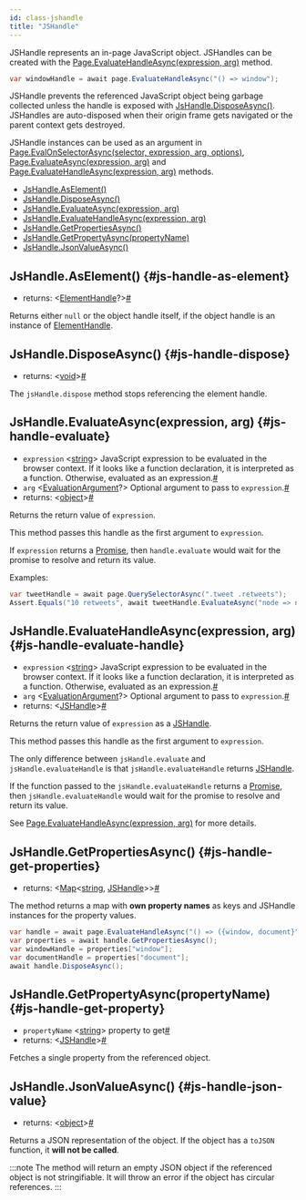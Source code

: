```yaml
---
id: class-jshandle
title: "JSHandle"
---
```


JSHandle represents an in-page JavaScript object. JSHandles can be created with the [Page.EvaluateHandleAsync(expression, arg)](./api/class-page.mdx#page-evaluate-handle) method.

```csharp
var windowHandle = await page.EvaluateHandleAsync("() => window");
```

JSHandle prevents the referenced JavaScript object being garbage collected unless the handle is exposed with [JsHandle.DisposeAsync()](./api/class-jshandle.mdx#js-handle-dispose). JSHandles are auto-disposed when their origin frame gets navigated or the parent context gets destroyed.

JSHandle instances can be used as an argument in [Page.EvalOnSelectorAsync(selector, expression, arg, options)](./api/class-page.mdx#page-eval-on-selector), [Page.EvaluateAsync(expression, arg)](./api/class-page.mdx#page-evaluate) and [Page.EvaluateHandleAsync(expression, arg)](./api/class-page.mdx#page-evaluate-handle) methods.


- [JsHandle.AsElement()](./api/class-jshandle.mdx#js-handle-as-element)
- [JsHandle.DisposeAsync()](./api/class-jshandle.mdx#js-handle-dispose)
- [JsHandle.EvaluateAsync(expression, arg)](./api/class-jshandle.mdx#js-handle-evaluate)
- [JsHandle.EvaluateHandleAsync(expression, arg)](./api/class-jshandle.mdx#js-handle-evaluate-handle)
- [JsHandle.GetPropertiesAsync()](./api/class-jshandle.mdx#js-handle-get-properties)
- [JsHandle.GetPropertyAsync(propertyName)](./api/class-jshandle.mdx#js-handle-get-property)
- [JsHandle.JsonValueAsync()](./api/class-jshandle.mdx#js-handle-json-value)

## JsHandle.AsElement() {#js-handle-as-element}
- returns:<a aria-hidden="true" tabindex="-1" class="list-anchor-link" id="js-handle-as-element-return"/> &#60;[ElementHandle]?&#62;<a href="#js-handle-as-element-return" class="list-anchor">#</a>

Returns either `null` or the object handle itself, if the object handle is an instance of [ElementHandle].

## JsHandle.DisposeAsync() {#js-handle-dispose}
- returns:<a aria-hidden="true" tabindex="-1" class="list-anchor-link" id="js-handle-dispose-return"/> &#60;[void]&#62;<a href="#js-handle-dispose-return" class="list-anchor">#</a>

The `jsHandle.dispose` method stops referencing the element handle.

## JsHandle.EvaluateAsync(expression, arg) {#js-handle-evaluate}
- `expression`<a aria-hidden="true" tabindex="-1" class="list-anchor-link" id="js-handle-evaluate-option-expression"/> &#60;[string]&#62; JavaScript expression to be evaluated in the browser context. If it looks like a function declaration, it is interpreted as a function. Otherwise, evaluated as an expression.<a href="#js-handle-evaluate-option-expression" class="list-anchor">#</a>
- `arg`<a aria-hidden="true" tabindex="-1" class="list-anchor-link" id="js-handle-evaluate-option-arg"/> &#60;[EvaluationArgument]?&#62; Optional argument to pass to `expression`.<a href="#js-handle-evaluate-option-arg" class="list-anchor">#</a>
- returns:<a aria-hidden="true" tabindex="-1" class="list-anchor-link" id="js-handle-evaluate-return"/> &#60;[object]&#62;<a href="#js-handle-evaluate-return" class="list-anchor">#</a>

Returns the return value of `expression`.

This method passes this handle as the first argument to `expression`.

If `expression` returns a [Promise], then `handle.evaluate` would wait for the promise to resolve and return its value.

Examples:

```csharp
var tweetHandle = await page.QuerySelectorAsync(".tweet .retweets");
Assert.Equals("10 retweets", await tweetHandle.EvaluateAsync("node => node.innerText"));
```

## JsHandle.EvaluateHandleAsync(expression, arg) {#js-handle-evaluate-handle}
- `expression`<a aria-hidden="true" tabindex="-1" class="list-anchor-link" id="js-handle-evaluate-handle-option-expression"/> &#60;[string]&#62; JavaScript expression to be evaluated in the browser context. If it looks like a function declaration, it is interpreted as a function. Otherwise, evaluated as an expression.<a href="#js-handle-evaluate-handle-option-expression" class="list-anchor">#</a>
- `arg`<a aria-hidden="true" tabindex="-1" class="list-anchor-link" id="js-handle-evaluate-handle-option-arg"/> &#60;[EvaluationArgument]?&#62; Optional argument to pass to `expression`.<a href="#js-handle-evaluate-handle-option-arg" class="list-anchor">#</a>
- returns:<a aria-hidden="true" tabindex="-1" class="list-anchor-link" id="js-handle-evaluate-handle-return"/> &#60;[JSHandle]&#62;<a href="#js-handle-evaluate-handle-return" class="list-anchor">#</a>

Returns the return value of `expression` as a [JSHandle].

This method passes this handle as the first argument to `expression`.

The only difference between `jsHandle.evaluate` and `jsHandle.evaluateHandle` is that `jsHandle.evaluateHandle` returns [JSHandle].

If the function passed to the `jsHandle.evaluateHandle` returns a [Promise], then `jsHandle.evaluateHandle` would wait for the promise to resolve and return its value.

See [Page.EvaluateHandleAsync(expression, arg)](./api/class-page.mdx#page-evaluate-handle) for more details.

## JsHandle.GetPropertiesAsync() {#js-handle-get-properties}
- returns:<a aria-hidden="true" tabindex="-1" class="list-anchor-link" id="js-handle-get-properties-return"/> &#60;[Map]<[string], [JSHandle]>&#62;<a href="#js-handle-get-properties-return" class="list-anchor">#</a>

The method returns a map with **own property names** as keys and JSHandle instances for the property values.

```csharp
var handle = await page.EvaluateHandleAsync("() => ({window, document}");
var properties = await handle.GetPropertiesAsync();
var windowHandle = properties["window"];
var documentHandle = properties["document"];
await handle.DisposeAsync();
```

## JsHandle.GetPropertyAsync(propertyName) {#js-handle-get-property}
- `propertyName`<a aria-hidden="true" tabindex="-1" class="list-anchor-link" id="js-handle-get-property-option-property-name"/> &#60;[string]&#62; property to get<a href="#js-handle-get-property-option-property-name" class="list-anchor">#</a>
- returns:<a aria-hidden="true" tabindex="-1" class="list-anchor-link" id="js-handle-get-property-return"/> &#60;[JSHandle]&#62;<a href="#js-handle-get-property-return" class="list-anchor">#</a>

Fetches a single property from the referenced object.

## JsHandle.JsonValueAsync() {#js-handle-json-value}
- returns:<a aria-hidden="true" tabindex="-1" class="list-anchor-link" id="js-handle-json-value-return"/> &#60;[object]&#62;<a href="#js-handle-json-value-return" class="list-anchor">#</a>

Returns a JSON representation of the object. If the object has a `toJSON` function, it **will not be called**.

:::note
The method will return an empty JSON object if the referenced object is not stringifiable. It will throw an error if the object has circular references.
:::


[Accessibility]: ./api/class-accessibility.mdx "Accessibility"
[Browser]: ./api/class-browser.mdx "Browser"
[BrowserContext]: ./api/class-browsercontext.mdx "BrowserContext"
[BrowserType]: ./api/class-browsertype.mdx "BrowserType"
[ConsoleMessage]: ./api/class-consolemessage.mdx "ConsoleMessage"
[Dialog]: ./api/class-dialog.mdx "Dialog"
[Download]: ./api/class-download.mdx "Download"
[ElementHandle]: ./api/class-elementhandle.mdx "ElementHandle"
[FileChooser]: ./api/class-filechooser.mdx "FileChooser"
[Frame]: ./api/class-frame.mdx "Frame"
[JSHandle]: ./api/class-jshandle.mdx "JSHandle"
[Keyboard]: ./api/class-keyboard.mdx "Keyboard"
[Locator]: ./api/class-locator.mdx "Locator"
[Mouse]: ./api/class-mouse.mdx "Mouse"
[Page]: ./api/class-page.mdx "Page"
[Playwright]: ./api/class-playwright.mdx "Playwright"
[Request]: ./api/class-request.mdx "Request"
[Response]: ./api/class-response.mdx "Response"
[Route]: ./api/class-route.mdx "Route"
[Selectors]: ./api/class-selectors.mdx "Selectors"
[TimeoutError]: ./api/class-timeouterror.mdx "TimeoutError"
[Touchscreen]: ./api/class-touchscreen.mdx "Touchscreen"
[Tracing]: ./api/class-tracing.mdx "Tracing"
[Video]: ./api/class-video.mdx "Video"
[WebSocket]: ./api/class-websocket.mdx "WebSocket"
[WebSocketFrame]: ./api/class-websocketframe.mdx "WebSocketFrame"
[Worker]: ./api/class-worker.mdx "Worker"
[Element]: https://developer.mozilla.org/en-US/docs/Web/API/element "Element"
[EvaluationArgument]: ./core-concepts.mdx#evaluation-argument "EvaluationArgument"
[Promise]: https://developer.mozilla.org/en-US/docs/Web/JavaScript/Reference/Global_Objects/Promise "Promise"
[iterator]: https://developer.mozilla.org/en-US/docs/Web/JavaScript/Reference/Iteration_protocols "Iterator"
[origin]: https://developer.mozilla.org/en-US/docs/Glossary/Origin "Origin"
[selector]: https://developer.mozilla.org/en-US/docs/Web/CSS/CSS_Selectors "selector"
[Serializable]: https://developer.mozilla.org/en-US/docs/Web/JavaScript/Reference/Global_Objects/JSON/stringify#Description "Serializable"
[UIEvent.detail]: https://developer.mozilla.org/en-US/docs/Web/API/UIEvent/detail "UIEvent.detail"
[UnixTime]: https://en.wikipedia.org/wiki/Unix_time "Unix Time"
[xpath]: https://developer.mozilla.org/en-US/docs/Web/XPath "xpath"

[Array]: https://developer.mozilla.org/en-US/docs/Web/JavaScript/Reference/Global_Objects/Array "Array"
[boolean]: https://developer.mozilla.org/en-US/docs/Web/JavaScript/Data_structures#Boolean_type "Boolean"
[Buffer]: https://nodejs.org/api/buffer.html#buffer_class_buffer "Buffer"
[ChildProcess]: https://nodejs.org/api/child_process.html "ChildProcess"
[Error]: https://nodejs.org/api/errors.html#errors_class_error "Error"
[EventEmitter]: https://nodejs.org/api/events.html#events_class_eventemitter "EventEmitter"
[function]: https://developer.mozilla.org/en-US/docs/Web/JavaScript/Reference/Global_Objects/Function "Function"
[Map]: https://developer.mozilla.org/en-US/docs/Web/JavaScript/Reference/Global_Objects/Map "Map"
[null]: https://developer.mozilla.org/en-US/docs/Web/JavaScript/Reference/Global_Objects/null "null"
[number]: https://developer.mozilla.org/en-US/docs/Web/JavaScript/Data_structures#Number_type "Number"
[Object]: https://developer.mozilla.org/en-US/docs/Web/JavaScript/Reference/Global_Objects/Object "Object"
[Promise]: https://developer.mozilla.org/en-US/docs/Web/JavaScript/Reference/Global_Objects/Promise "Promise"
[Readable]: https://nodejs.org/api/stream.html#stream_class_stream_readable "Readable"
[RegExp]: https://developer.mozilla.org/en-US/docs/Web/JavaScript/Reference/Global_Objects/RegExp "RegExp"
[void]: https://developer.mozilla.org/en-US/docs/Web/JavaScript/Reference/Global_Objects/undefined "void"
[string]: https://developer.mozilla.org/en-US/docs/Web/JavaScript/Data_structures#String_type "string"
[URL]: https://nodejs.org/api/url.html "URL"

[Action]: https://docs.microsoft.com/en-us/dotnet/api/system.action-1?view=net-5.0 "Action"
[Func]: https://docs.microsoft.com/en-us/dotnet/api/system.func-2?view=net-5.0 "Func"
[IEnumerable]: https://docs.microsoft.com/en-us/dotnet/api/system.collections.ienumerable?view=net-5.0 "IEnumerable"
[TResult]: https://docs.microsoft.com/en-us/dotnet/api/system.threading.tasks.task-1?view=net-5.0 "TResult"

[all available image tags]: https://mcr.microsoft.com/v2/playwright/tags/list "all available image tags"
[Docker Hub]: https://hub.docker.com/_/microsoft-playwright "Docker Hub"
[Dockerfile.focal]: https://github.com/microsoft/playwright/blob/master/utils/docker/Dockerfile.focal "Dockerfile.focal"

[installation-managing-browser-binaries]: ./installation.mdx#managing-browser-binaries "Installation: Manage browser binaries"
